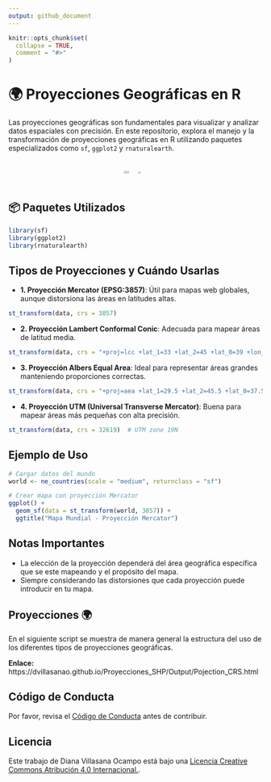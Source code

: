 ```yaml
---
output: github_document
---
```


<!-- README.md is generated from README.Rmd. Please edit that file -->

```r
knitr::opts_chunk$set(
  collapse = TRUE,
  comment = "#>"
)
```

# 🌍 Proyecciones Geográficas en R


<!-- badges: start -->
<!-- badges: end -->

Las proyecciones geográficas son fundamentales para visualizar y analizar datos espaciales con precisión. En este repositorio, explora el manejo y la transformación de proyecciones geográficas en R utilizando paquetes especializados como `sf`, `ggplot2` y `rnaturalearth`.  

<div style="display: flex; justify-content: center;">
  <img src="Output/World Geodetic System 1984.png" width="45%" style="margin: 1px;">
  <img src="Output/Peirce Q projection.png" width="35%" style="margin: 1px;">
  
</div>

## 📦 Paquetes Utilizados

```r
library(sf)
library(ggplot2)
library(rnaturalearth)
```

## Tipos de Proyecciones y Cuándo Usarlas

- **1. Proyección Mercator (EPSG:3857)**: Útil para mapas web globales, aunque distorsiona las áreas en latitudes altas.

```r
st_transform(data, crs = 3857)
```

- **2. Proyección Lambert Conformal Conic**: Adecuada para mapear áreas de latitud media.

```r
st_transform(data, crs = "+proj=lcc +lat_1=33 +lat_2=45 +lat_0=39 +lon_0=-96")
```

- **3. Proyección Albers Equal Area**: Ideal para representar áreas grandes manteniendo proporciones correctas.

```r
st_transform(data, crs = "+proj=aea +lat_1=29.5 +lat_2=45.5 +lat_0=37.5 +lon_0=-96")
```

- **4. Proyección UTM (Universal Transverse Mercator)**: Buena para mapear áreas más pequeñas con alta precisión.

```r
st_transform(data, crs = 32619)  # UTM zone 19N
```

## Ejemplo de Uso

```r
# Cargar datos del mundo
world <- ne_countries(scale = "medium", returnclass = "sf")

# Crear mapa con proyección Mercator
ggplot() +
  geom_sf(data = st_transform(world, 3857)) +
  ggtitle("Mapa Mundial - Proyección Mercator")
```

## Notas Importantes  

- La elección de la proyección dependerá del área geográfica específica que se este mapeando y el propósito del mapa.
- Siempre considerando las distorsiones que cada proyección puede introducir en tu mapa.   


## Proyecciones 🌍  

En el siguiente script se muestra de manera general la estructura del uso de los diferentes tipos de proyecciones geográficas.     

**Enlace:** https://dvillasanao.github.io/Proyecciones_SHP/Output/Pojection_CRS.html   

## Código de Conducta

Por favor, revisa el [Código de Conducta](CODE_OF_CONDUCT.md) antes de contribuir.

## Licencia

Este trabajo de Diana Villasana Ocampo está bajo una <a rel="license" href="http://creativecommons.org/licenses/by/4.0/"> Licencia Creative Commons Atribución 4.0 Internacional.</a>.

